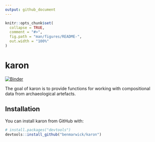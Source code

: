 ```yaml
---
output: github_document
---
```


<!-- README.md is generated from README.Rmd. Please edit that file -->

```r
knitr::opts_chunk$set(
  collapse = TRUE,
  comment = "#>",
  fig.path = "man/figures/README-",
  out.width = "100%"
)
```
# karon

[![Binder](http://mybinder.org/badge.svg)](http://mybinder.org/v2/gh/benmarwick/karon/master)


The goal of karon is to provide functions for working with compositional data from archaeological artefacts.

## Installation

You can install karon from GitHub with:

```r
# install.packages("devtools")
devtools::install_github("benmarwick/karon")
```


